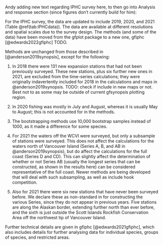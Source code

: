 
\clearpage

\clearpage

Andy adding new text regarding IPHC survey here, to then go into Analysis and
response section (since figures don't currently build for him):

For the IPHC survey, the data are updated to include 2019, 2020, and 2021
(Table \@ref(tab:IPHCdata)). The data are available at different resolutions and
spatial scales due to the survey design. The methods (and some of the data) have been moved
from the gfplot package to a new one, gfiphc [@edwards2022gfiphc] TODO.

\begin{table}[t]
\centering
\caption{Summary of available data from the IPHC stock assessment longline
surveys, updating Table~G.1 from [@anderson2019synopsis] TODO. 'Data resolution'
indicates at what level the data are available, and
'WCVI?' indicates whether or not the survey included locations off the west
coast of Vancouver Island. 'Location of data' indicates where the data now
reside (all earlier data on spreadsheets are now in gfiphc).}
\label{tab:IPHCdata}
\begin{tabular}{llllc}
  \hline
Year & Hooks enumerated & Data resolution & Location of data & WCVI?\\
  \hline
1995 & All & Set-by-set & gfiphc & N\\
1996 & All & Set-by-set & gfiphc & N\\
1997-1998 & First 20 of each skate & Set-by-set & gfiphc & N\\
1999 & First 20 of each skate & Set-by-set & gfiphc & Y\\
2000 & First 20 of each skate & Set-by-set & gfiphc & N\\
2001-2002 & First 20 of each skate & Set-by-set & gfiphc & Y\\
2003-2011 & All & Hook-by-hook & DFO database GFBio & Y\\
2012 & All (bait experiment)      & Hook-by-hook & DFO database GFBio & Y\\
2013 & First 20 of each skate & Set-by-set & gfiphc & Y\\
2014-2017 & All & Hook-by-hook & DFO database GFBio & Y\\
2018 & All (+ expansion stns) & Hook-by-hook & DFO database GFBio &	Y\\
2019 & All & Hook-by-hook & DFO database GFBio & Y\\
2020 & First 20 of each skate &	Set-by-set & gfiphc & N\\
2021 & First 20 of each skate &	Set-by-set & gfiphc	& Y (reduced)\\
\hline
\end{tabular}
\end{table}

Methods are unchanged from those described in [@anderson2019synopsis], except
for the following:

1. In 2018 there were 131 new expansion stations that had not been
previously surveyed. These new stations, plus six further new ones in 2021, are
excluded from the time-series calculations; they were originally indavertently
included for 2018 in the calculations and maps in @anderson2019synopsis. TODO: check if
include in new maps or not. Best not to as some may be outside of current
gfsynopsis plotting region.
<!-- iphc-2020-data.pdf and iphc-2021-data.pdf in gfiphc have details-->

2. In 2020 fishing was mostly in July and August, whereas it is usually May to
August; this is not accounted for in the methods.

3. The bootstrapping methods use 10,000 bootstrap samples instead of 1000, as it
made a difference for some species.

4. For 2021 the waters off the WCVI were surveyed, but only a subsample of
stations were surveyed. This does not affect the calculations for the waters
north of Vancouver Island (Series A, B, and AB in @anderson2019synopsis),
but do affect the calculations for the full coast (Series D and CD). This can
slightly affect the determination of whether or not Series AB (usually the
longest series that can be constructed, as shown in the results here) can be
considered representative of the full coast. Newer methods are being developed
that will deal with such subsampling, as well as include hook competition.

5. Also for 2021 there were six new stations that have never been surveyed
before. We declare these as non-standard in for constructing the various
Series, since they do not appear in previous years. Five stations are along the
Alaskan border, extending further north than ever before, and the sixth is just
outside the Scott Islands Rockfish Conservation Area off the northwest tip of
Vancouver Island. <!-- See iphc-2021-data.pdf for maps and further details.-->

Further technical details are given in gfiphc [@edwards2021gfiphc], which also
includes details for further analysing data for individual species, groups of
species, and restricted areas.

\clearpage
